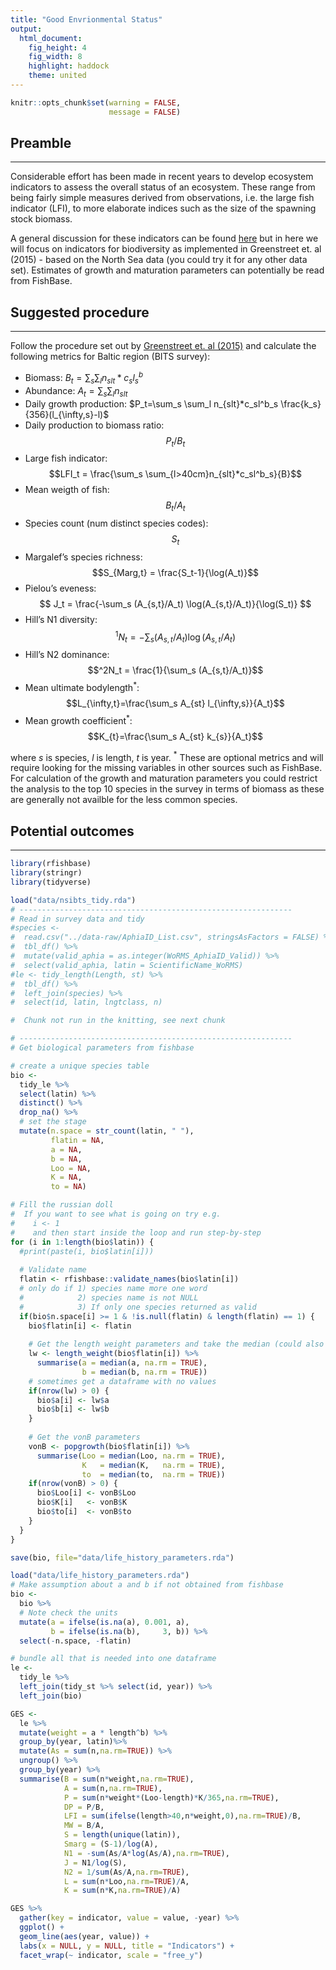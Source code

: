 ```yaml
---
title: "Good Envrionmental Status"
output: 
  html_document:
    fig_height: 4
    fig_width: 8
    highlight: haddock
    theme: united
---
```


```r
knitr::opts_chunk$set(warning = FALSE,
                      message = FALSE)
```

## Preamble
___

Considerable effort has been made in recent years to develop ecosystem indicators to assess the overall status of an ecosystem. These range from being fairly simple measures derived from observations, i.e. the large fish indicator (LFI), to more elaborate indices such as the size of the spawning stock biomass.

A general discussion for these indicators can be found [here](http://ec.europa.eu/environment/marine/good-environmental-status/index_en.htm) but in here we will focus on indicators for biodiversity as implemented in Greenstreet et. al (2015) - based on the North Sea data (you could try it for any other data set). Estimates of growth and maturation parameters can potentially be read from FishBase. 

## Suggested procedure
___

Follow the procedure set out by [Greenstreet et. al (2015)](http://www.hafro.is/~einarhj/education/tcrenv2016/prj/11_Technical_Background_Biodiversity_and_Ecosystem_Services__marine__2015.pdf) and calculate the following metrics for Baltic region (BITS survey):

* Biomass: $B_t=\sum_{s}\sum_{l}n_{slt}*c_sl^b_s$
* Abundance: $A_t=\sum_s\sum_l n_{slt}$
* Daily growth production: $P_t=\sum_s \sum_l n_{slt}*c_sl^b_s \frac{k_s}{356}(l_{\infty,s}-l)$
* Daily production to biomass ratio: $$P_t/B_t$$
* Large fish indicator: $$LFI_t = \frac{\sum_s \sum_{l>40cm}n_{slt}*c_sl^b_s}{B}$$
* Mean weigth of fish: $$B_t/A_t$$
* Species count (num distinct species codes): $$S_t$$
* Margalef's species richness: $$S_{Marg,t} = \frac{S_t-1}{\log(A_t)}$$
* Pielou's eveness: $$ J_t = \frac{-\sum_s (A_{s,t}/A_t) \log(A_{s,t}/A_t)}{\log(S_t)} $$
* Hill's N1 diversity: $$^1N_t = -\sum_s (A_{s,t}/A_t) \log(A_{s,t}/A_t)$$
* Hill's N2 dominance: $$^2N_t = \frac{1}{\sum_s (A_{s,t}/A_t)}$$
* Mean ultimate bodylength$^*$: $$L_{\infty,t}=\frac{\sum_s A_{st} l_{\infty,s}}{A_t}$$
* Mean growth coefficient$^*$: $$K_{t}=\frac{\sum_s A_{st} k_{s}}{A_t}$$

where $s$ is species, $l$ is length, $t$ is year. 
$^*$ These are optional metrics and will require looking for the missing variables in other sources such as FishBase. For calculation of the growth and maturation parameters you could restrict the analysis to the top 10 species in the survey in terms of biomass as these are generally not availble for the less common species.

## Potential outcomes
___

```r
library(rfishbase)
library(stringr)
library(tidyverse)
```

```r
load("data/nsibts_tidy.rda")
# -------------------------------------------------------------
# Read in survey data and tidy
#species <-
#  read.csv("../data-raw/AphiaID_List.csv", stringsAsFactors = FALSE) %>%
#  tbl_df() %>% 
#  mutate(valid_aphia = as.integer(WoRMS_AphiaID_Valid)) %>% 
#  select(valid_aphia, latin = ScientificName_WoRMS)
#le <- tidy_length(Length, st) %>% 
#  tbl_df() %>% 
#  left_join(species) %>% 
#  select(id, latin, lngtclass, n)
```

```r
#  Chunk not run in the knitting, see next chunk

# -------------------------------------------------------------
# Get biological parameters from fishbase

# create a unique species table
bio <-
  tidy_le %>% 
  select(latin) %>%
  distinct() %>%
  drop_na() %>% 
  # set the stage
  mutate(n.space = str_count(latin, " "),
         flatin = NA,
         a = NA,
         b = NA,
         Loo = NA,
         K = NA,
         to = NA)

# Fill the russian doll
#  If you want to see what is going on try e.g.
#    i <- 1
#    and then start inside the loop and run step-by-step
for (i in 1:length(bio$latin)) {
  #print(paste(i, bio$latin[i]))
  
  # Validate name
  flatin <- rfishbase::validate_names(bio$latin[i])
  # only do if 1) species name more one word
  #            2) species name is not NULL
  #            3) If only one species returned as valid
  if(bio$n.space[i] >= 1 & !is.null(flatin) & length(flatin) == 1) {
    bio$flatin[i] <- flatin
    
    # Get the length weight parameters and take the median (could also take mean)
    lw <- length_weight(bio$flatin[i]) %>% 
      summarise(a = median(a, na.rm = TRUE),
                b = median(b, na.rm = TRUE))
    # sometimes get a dataframe with no values
    if(nrow(lw) > 0) {
      bio$a[i] <- lw$a
      bio$b[i] <- lw$b
    }
    
    # Get the vonB parameters
    vonB <- popgrowth(bio$flatin[i]) %>% 
      summarise(Loo = median(Loo, na.rm = TRUE),
                K   = median(K,   na.rm = TRUE),
                to  = median(to,  na.rm = TRUE))
    if(nrow(vonB) > 0) {
      bio$Loo[i] <- vonB$Loo
      bio$K[i]   <- vonB$K
      bio$to[i]  <- vonB$to
    }
  }
}

save(bio, file="data/life_history_parameters.rda")
```

```r
load("data/life_history_parameters.rda")
# Make assumption about a and b if not obtained from fishbase
bio <-
  bio %>% 
  # Note check the units
  mutate(a = ifelse(is.na(a), 0.001, a),
         b = ifelse(is.na(b),     3, b)) %>% 
  select(-n.space, -flatin)

# bundle all that is needed into one dataframe
le <-
  tidy_le %>% 
  left_join(tidy_st %>% select(id, year)) %>% 
  left_join(bio)

GES <- 
  le %>%
  mutate(weight = a * length^b) %>% 
  group_by(year, latin)%>%
  mutate(As = sum(n,na.rm=TRUE)) %>%
  ungroup() %>%
  group_by(year) %>%
  summarise(B = sum(n*weight,na.rm=TRUE),
            A = sum(n,na.rm=TRUE),
            P = sum(n*weight*(Loo-length)*K/365,na.rm=TRUE),
            DP = P/B,
            LFI = sum(ifelse(length>40,n*weight,0),na.rm=TRUE)/B,
            MW = B/A,
            S = length(unique(latin)),
            Smarg = (S-1)/log(A),
            N1 = -sum(As/A*log(As/A),na.rm=TRUE),
            J = N1/log(S),
            N2 = 1/sum(As/A,na.rm=TRUE),
            L = sum(n*Loo,na.rm=TRUE)/A,
            K = sum(n*K,na.rm=TRUE)/A)
```

```r
GES %>% 
  gather(key = indicator, value = value, -year) %>% 
  ggplot() +
  geom_line(aes(year, value)) +
  labs(x = NULL, y = NULL, title = "Indicators") +
  facet_wrap(~ indicator, scale = "free_y")
```
